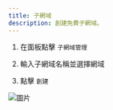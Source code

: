 ```yaml
---
title: 子網域
description: 創建免費子網域。
---
```



1. 在面板點擊 `子網域管理` 

2. 輸入子網域名稱並選擇網域

3. 點擊 `創建`

![圖片](../../../../public/images/panel/subdomain.png)